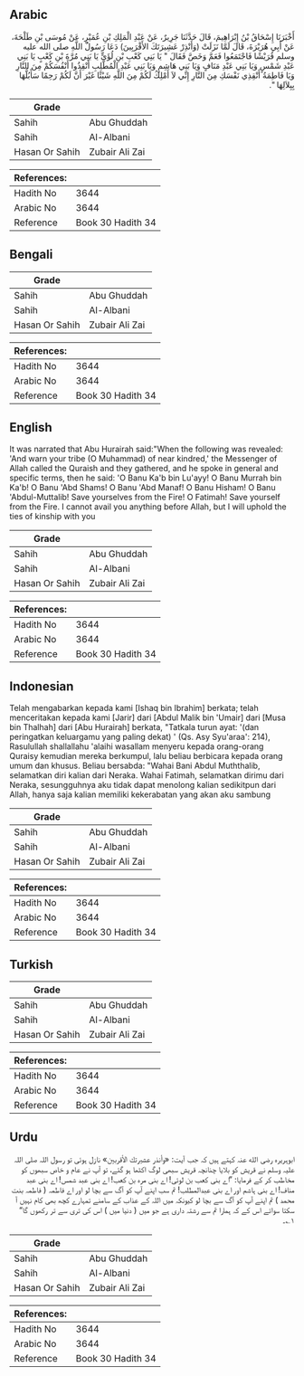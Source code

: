 ## Arabic


<div dir="rtl" lang="ar" style={{fontSize:'larger',backgroundColor:'#f8f9fa',padding:20}}>
أَخْبَرَنَا إِسْحَاقُ بْنُ إِبْرَاهِيمَ، قَالَ حَدَّثَنَا جَرِيرٌ، عَنْ عَبْدِ الْمَلِكِ بْنِ عُمَيْرٍ، عَنْ مُوسَى بْنِ طَلْحَةَ، عَنْ أَبِي هُرَيْرَةَ، قَالَ لَمَّا نَزَلَتْ ‏(‏وَأَنْذِرْ عَشِيرَتَكَ الأَقْرَبِينَ‏)‏ دَعَا رَسُولُ اللَّهِ صلى الله عليه وسلم قُرَيْشًا فَاجْتَمَعُوا فَعَمَّ وَخَصَّ فَقَالَ ‏"‏ يَا بَنِي كَعْبِ بْنِ لُؤَىٍّ يَا بَنِي مُرَّةَ بْنِ كَعْبٍ يَا بَنِي عَبْدِ شَمْسٍ وَيَا بَنِي عَبْدِ مَنَافٍ وَيَا بَنِي هَاشِمٍ وَيَا بَنِي عَبْدِ الْمُطَّلِبِ أَنْقِذُوا أَنْفُسَكُمْ مِنَ النَّارِ وَيَا فَاطِمَةُ أَنْقِذِي نَفْسَكِ مِنَ النَّارِ إِنِّي لاَ أَمْلِكُ لَكُمْ مِنَ اللَّهِ شَيْئًا غَيْرَ أَنَّ لَكُمْ رَحِمًا سَأَبُلُّهَا بِبِلاَلِهَا ‏"‏‏.‏
</div>
<div style={{backgroundColor:'#f8f9fa',padding:20, marginBottom: 10}}><table> <thead> <tr> <th>Grade</th> <th></th> </tr> </thead> <tbody> <tr><td>Sahih</td><td>Abu Ghuddah</td></tr><tr><td>Sahih</td><td>Al-Albani</td></tr><tr><td>Hasan Or Sahih</td><td>Zubair Ali Zai</td></tr></tbody></table><table> <thead> <tr> <th>References:</th> <th></th> </tr> </thead> <tbody><tr><td>Hadith No</td><td>3644</td></tr><tr><td>Arabic No</td><td>3644</td></tr><tr><td>Reference</td><td>Book 30 Hadith 34</td></tr></tbody></table></div>

## Bengali


<div dir="ltr" lang="bn" style={{fontSize:'larger',backgroundColor:'#f8f9fa',padding:20}}>

</div>
<div style={{backgroundColor:'#f8f9fa',padding:20, marginBottom: 10}}><table> <thead> <tr> <th>Grade</th> <th></th> </tr> </thead> <tbody> <tr><td>Sahih</td><td>Abu Ghuddah</td></tr><tr><td>Sahih</td><td>Al-Albani</td></tr><tr><td>Hasan Or Sahih</td><td>Zubair Ali Zai</td></tr></tbody></table><table> <thead> <tr> <th>References:</th> <th></th> </tr> </thead> <tbody><tr><td>Hadith No</td><td>3644</td></tr><tr><td>Arabic No</td><td>3644</td></tr><tr><td>Reference</td><td>Book 30 Hadith 34</td></tr></tbody></table></div>

## English


<div dir="ltr" lang="en" style={{fontSize:'larger',backgroundColor:'#f8f9fa',padding:20}}>
It was narrated that Abu Hurairah said:"When the following was revealed: 'And warn your tribe (O Muhammad) of near kindred,' the Messenger of Allah called the Quraish and they gathered, and he spoke in general and specific terms, then he said: 'O Banu Ka'b bin Lu'ayy! O Banu Murrah bin Ka'b! O Banu 'Abd Shams! O Banu 'Abd Manaf! O Banu Hisham! O Banu 'Abdul-Muttalib! Save yourselves from the Fire! O Fatimah! Save yourself from the Fire. I cannot avail you anything before Allah, but I will uphold the ties of kinship with you
</div>
<div style={{backgroundColor:'#f8f9fa',padding:20, marginBottom: 10}}><table> <thead> <tr> <th>Grade</th> <th></th> </tr> </thead> <tbody> <tr><td>Sahih</td><td>Abu Ghuddah</td></tr><tr><td>Sahih</td><td>Al-Albani</td></tr><tr><td>Hasan Or Sahih</td><td>Zubair Ali Zai</td></tr></tbody></table><table> <thead> <tr> <th>References:</th> <th></th> </tr> </thead> <tbody><tr><td>Hadith No</td><td>3644</td></tr><tr><td>Arabic No</td><td>3644</td></tr><tr><td>Reference</td><td>Book 30 Hadith 34</td></tr></tbody></table></div>

## Indonesian


<div dir="ltr" lang="id" style={{fontSize:'larger',backgroundColor:'#f8f9fa',padding:20}}>
Telah mengabarkan kepada kami [Ishaq bin Ibrahim] berkata; telah menceritakan kepada kami [Jarir] dari [Abdul Malik bin 'Umair] dari [Musa bin Thalhah] dari [Abu Hurairah] berkata, "Tatkala turun ayat: '(dan peringatkan keluargamu yang paling dekat) ' (Qs. Asy Syu'araa': 214), Rasulullah shallallahu 'alaihi wasallam menyeru kepada orang-orang Quraisy kemudian mereka berkumpul, lalu beliau berbicara kepada orang umum dan khusus. Beliau bersabda: "Wahai Bani Abdul Muththalib, selamatkan diri kalian dari Neraka. Wahai Fatimah, selamatkan dirimu dari Neraka, sesungguhnya aku tidak dapat menolong kalian sedikitpun dari Allah, hanya saja kalian memiliki kekerabatan yang akan aku sambung
</div>
<div style={{backgroundColor:'#f8f9fa',padding:20, marginBottom: 10}}><table> <thead> <tr> <th>Grade</th> <th></th> </tr> </thead> <tbody> <tr><td>Sahih</td><td>Abu Ghuddah</td></tr><tr><td>Sahih</td><td>Al-Albani</td></tr><tr><td>Hasan Or Sahih</td><td>Zubair Ali Zai</td></tr></tbody></table><table> <thead> <tr> <th>References:</th> <th></th> </tr> </thead> <tbody><tr><td>Hadith No</td><td>3644</td></tr><tr><td>Arabic No</td><td>3644</td></tr><tr><td>Reference</td><td>Book 30 Hadith 34</td></tr></tbody></table></div>

## Turkish


<div dir="ltr" lang="tr" style={{fontSize:'larger',backgroundColor:'#f8f9fa',padding:20}}>

</div>
<div style={{backgroundColor:'#f8f9fa',padding:20, marginBottom: 10}}><table> <thead> <tr> <th>Grade</th> <th></th> </tr> </thead> <tbody> <tr><td>Sahih</td><td>Abu Ghuddah</td></tr><tr><td>Sahih</td><td>Al-Albani</td></tr><tr><td>Hasan Or Sahih</td><td>Zubair Ali Zai</td></tr></tbody></table><table> <thead> <tr> <th>References:</th> <th></th> </tr> </thead> <tbody><tr><td>Hadith No</td><td>3644</td></tr><tr><td>Arabic No</td><td>3644</td></tr><tr><td>Reference</td><td>Book 30 Hadith 34</td></tr></tbody></table></div>

## Urdu


<div dir="rtl" lang="ur" style={{fontSize:'larger',backgroundColor:'#f8f9fa',padding:20}}>
ابوہریرہ رضی الله عنہ کہتے ہیں کہ جب آیت: «وأنذر عشيرتك الأقربين» نازل ہوئی تو رسول اللہ صلی اللہ علیہ وسلم نے قریش کو بلایا چنانچہ قریش سبھی لوگ اکٹھا ہو گئے، تو آپ نے عام و خاص سبھوں کو مخاطب کر کے فرمایا: ”اے بنی کعب بن لوئی! اے بنی مرہ بن کعب! اے بنی عبد شمس! اے بنی عبد مناف! اے بنی ہاشم اور اے بنی عبدالمطلب! تم سب اپنے آپ کو آگ سے بچا لو اور اے فاطمہ ( فاطمہ بنت محمد ) تم اپنے آپ کو آگ سے بچا لو کیونکہ میں اللہ کے عذاب کے سامنے تمہارے کچھ بھی کام نہیں آ سکتا سوائے اس کے کہ ہمارا تم سے رشتہ داری ہے جو میں ( دنیا میں ) اس کی تری سے تر رکھوں گا“ ۱؎۔
</div>
<div style={{backgroundColor:'#f8f9fa',padding:20, marginBottom: 10}}><table> <thead> <tr> <th>Grade</th> <th></th> </tr> </thead> <tbody> <tr><td>Sahih</td><td>Abu Ghuddah</td></tr><tr><td>Sahih</td><td>Al-Albani</td></tr><tr><td>Hasan Or Sahih</td><td>Zubair Ali Zai</td></tr></tbody></table><table> <thead> <tr> <th>References:</th> <th></th> </tr> </thead> <tbody><tr><td>Hadith No</td><td>3644</td></tr><tr><td>Arabic No</td><td>3644</td></tr><tr><td>Reference</td><td>Book 30 Hadith 34</td></tr></tbody></table></div>